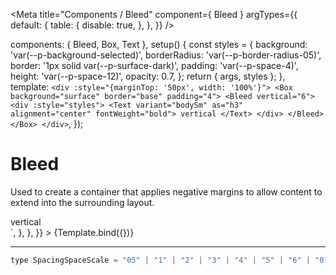 
<Meta
  title="Components / Bleed"
  component={ Bleed }
  argTypes={{
    default: {
      table: {
        disable: true,
      },
    },
  }}
/>

  components: { Bleed, Box, Text },
  setup() {
    const styles = {
      background: 'var(--p-background-selected)',
      borderRadius: 'var(--p-border-radius-05)',
      border: '1px solid var(--p-surface-dark)',
      padding: 'var(--p-space-4)',
      height: 'var(--p-space-12)',
      opacity: 0.7,
    };
    return { args, styles };
  },
  template: `
    <div :style="{marginTop: '50px', width: '100%'}">
      <Box background="surface" border="base" padding="4">
        <Bleed vertical="6">
          <div :style="styles">
            <Text variant="bodySm" as="h3" alignment="center" fontWeight="bold">
              vertical
            </Text>
          </div>
        </Bleed>
      </Box>
    </div>
  `,
});

# Bleed

Used to create a container that applies negative margins to allow content to extend into the surrounding layout.

<Canvas>
  <Story
    name="Bleed"
    height="200px"
    parameters={{
      docs: {
        source: {
          code: dedent`
            <div style="{width: '100%'}">
              <Box background="surface" border="base" padding="4">
                <Bleed vertical="6">
                  <div :style="styles">
                    <Text variant="bodySm" as="h3" alignment="center" fontWeight="bold">
                      vertical
                    </Text>
                  </div>
                </Bleed>
              </Box>
            </div>
          `,
        },
      },
    }}
  >
    {Template.bind({})}
  </Story>
</Canvas>

<ArgsTable story="Bleed" />

---

```javascript
type SpacingSpaceScale = "05" | "1" | "2" | "3" | "4" | "5" | "6" | "0" | "025" | "8" | "10" | "12" | "16" | "20" | "24" | "28" | "32"
```
